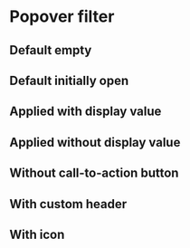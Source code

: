 

<Meta of={IndexStories} />

# Popover filter

<Controls />

## Default empty

<Canvas>
  <Story of={IndexStories.DefaultEmpty} />
</Canvas>

## Default initially open

<Canvas>
  <Story of={IndexStories.DefaultInitiallyOpen} />
</Canvas>

## Applied with display value

<Canvas>
  <Story of={IndexStories.AppliedWithDisplayValue} />
</Canvas>

## Applied without display value

<Canvas>
  <Story of={IndexStories.AppliedWithoutDisplayValue} />
</Canvas>

## Without call-to-action button

<Canvas>
  <Story of={IndexStories.WithoutCallToActionButton} />
</Canvas>

## With custom header

<Canvas>
  <Story of={IndexStories.WithCustomHeader} />
</Canvas>

## With icon

<Canvas>
  <Story of={IndexStories.WithIcon} />
</Canvas>
